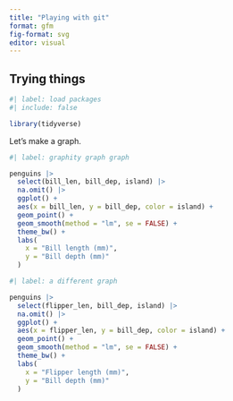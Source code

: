 ```yaml
---
title: "Playing with git"
format: gfm
fig-format: svg
editor: visual
---
```


## Trying things

```r
#| label: load packages
#| include: false

library(tidyverse)

```

Let's make a graph.

```r
#| label: graphity graph graph

penguins |>
  select(bill_len, bill_dep, island) |>
  na.omit() |>
  ggplot() +
  aes(x = bill_len, y = bill_dep, color = island) +
  geom_point() +
  geom_smooth(method = "lm", se = FALSE) +
  theme_bw() +
  labs(
    x = "Bill length (mm)",
    y = "Bill depth (mm)"
  )

```

```r
#| label: a different graph

penguins |>
  select(flipper_len, bill_dep, island) |>
  na.omit() |>
  ggplot() +
  aes(x = flipper_len, y = bill_dep, color = island) +
  geom_point() +
  geom_smooth(method = "lm", se = FALSE) +
  theme_bw() +
  labs(
    x = "Flipper length (mm)",
    y = "Bill depth (mm)"
  )

```
